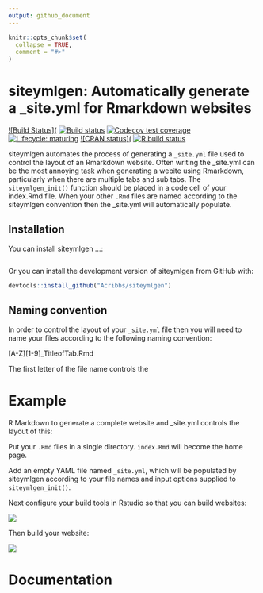 ```yaml
---
output: github_document
---
```


<!-- README.md is generated from README.Rmd. Please edit that file -->
 
```r
knitr::opts_chunk$set(
  collapse = TRUE,
  comment = "#>"
)
```
# siteymlgen: Automatically generate a _site.yml for Rmarkdown websites

<!-- badges: start -->
[![Build Status](]()
[![Build status]()]()
[![Codecov test coverage]()]()
[![Lifecycle: maturing](https://img.shields.io/badge/lifecycle-maturing-blue.svg)](https://www.tidyverse.org/lifecycle/#maturing)
[![CRAN status](]()
[![R build status](https://github.com/Acribbs/siteymlgen/workflows/R-CMD-check/badge.svg)](https://github.com/Acribbs/siteymlgen/actions)
<!-- badges: end -->

siteymlgen automates the process of generating a `_site.yml` file used to control the layout of an Rmarkdown website. Often writing the _site.yml can be the most annoying task when generating a webite using Rmarkdown, particularly when there are multiple tabs and sub tabs. The `siteymlgen_init()` function should be placed in a code cell of your index.Rmd file. When your other `.Rmd` files are named according to the siteymlgen convention then the _site.yml will automatically populate. 


## Installation

You can install siteymlgen ...:

``` r
```

Or you can install the development version of siteymlgen from GitHub with:

``` r
devtools::install_github("Acribbs/siteymlgen")
```

## Naming convention

In order to control the layout of your `_site.yml` file then you will need to name your files according to the following naming convention:

[A-Z][1-9]_TitleofTab.Rmd

The first letter of the file name controls the 

# Example

R Markdown to generate a complete website and _site.yml controls the layout of this:

Put your `.Rmd` files in a single directory. `index.Rmd` will become the home page.

Add an empty YAML file named `_site.yml`, which will be populated by siteymlgen according to your file names and input options supplied to `siteymlgen_init()`.

Next configure your build tools in Rstudio so that you can build websites:

![](man/figures/README-configure.png)

Then build your website:

![](man/figures/README-build.png)

# Documentation




